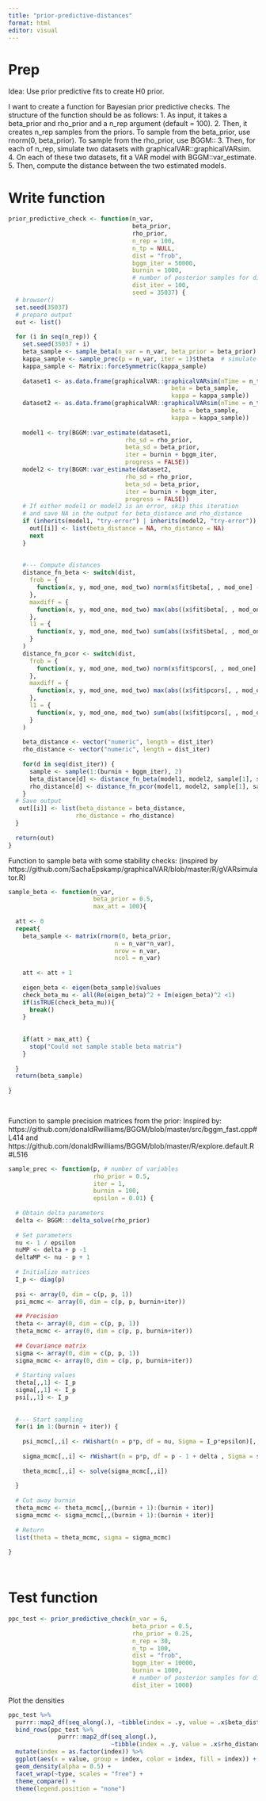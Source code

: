 ```yaml
---
title: "prior-predictive-distances"
format: html
editor: visual
---
```


# Prep

Idea: Use prior predictive fits to create H0 prior.

I want to create a function for Bayesian prior predictive checks. The structure of the function should be as follows: 1. As input, it takes a beta_prior and rho_prior and a n_rep argument (default = 100). 2. Then, it creates n_rep samples from the priors. To sample from the beta_prior, use rnorm(0, beta_prior). To sample from the rho_prior, use BGGM:: 3. Then, for each of n_rep, simulate two datasets with graphicalVAR::graphicalVARsim. 4. On each of these two datasets, fit a VAR model with BGGM::var_estimate. 5. Then, compute the distance between the two estimated models.

# Write function

```r
prior_predictive_check <- function(n_var,
                                   beta_prior, 
                                   rho_prior, 
                                   n_rep = 100,
                                   n_tp = NULL,
                                   dist = "frob",
                                   bggm_iter = 50000,
                                   burnin = 1000,
                                   # number of posterior samples for distance computation
                                   dist_iter = 100,
                                   seed = 35037) {
  # browser()
  set.seed(35037)
  # prepare output
  out <- list()
  
  for (i in seq(n_rep)) {
    set.seed(35037 + i)
    beta_sample <- sample_beta(n_var = n_var, beta_prior = beta_prior)
    kappa_sample <- sample_prec(p = n_var, iter = 1)$theta  # simulate one precision matrix from the prior
    kappa_sample <- Matrix::forceSymmetric(kappa_sample)
    
    dataset1 <- as.data.frame(graphicalVAR::graphicalVARsim(nTime = n_tp,
                                              beta = beta_sample,
                                              kappa = kappa_sample))
    dataset2 <- as.data.frame(graphicalVAR::graphicalVARsim(nTime = n_tp,
                                              beta = beta_sample,
                                              kappa = kappa_sample))
    
    model1 <- try(BGGM::var_estimate(dataset1, 
                                 rho_sd = rho_prior,
                                 beta_sd = beta_prior,
                                 iter = burnin + bggm_iter,
                                 progress = FALSE))
    model2 <- try(BGGM::var_estimate(dataset2, 
                                 rho_sd = rho_prior,
                                 beta_sd = beta_prior,
                                 iter = burnin + bggm_iter,
                                 progress = FALSE))
    # If either model1 or model2 is an error, skip this iteration
    # and save NA in the output for beta_distance and rho_distance
    if (inherits(model1, "try-error") | inherits(model2, "try-error")) {
      out[[i]] <- list(beta_distance = NA, rho_distance = NA)
      next
    }
    
    
    #--- Compute distances
    distance_fn_beta <- switch(dist,
      frob = {
        function(x, y, mod_one, mod_two) norm(x$fit$beta[, , mod_one] - y$fit$beta[, , mod_two], type = "F")
      },
      maxdiff = {
        function(x, y, mod_one, mod_two) max(abs((x$fit$beta[, , mod_one] - y$fit$beta[, , mod_two])))
      },
      l1 = {
        function(x, y, mod_one, mod_two) sum(abs((x$fit$beta[, , mod_one] - y$fit$beta[, , mod_two])))
      }
    )
    distance_fn_pcor <- switch(dist,
      frob = {
        function(x, y, mod_one, mod_two) norm(x$fit$pcors[, , mod_one] - y$fit$pcors[, , mod_two], type = "F")
      },
      maxdiff = {
        function(x, y, mod_one, mod_two) max(abs((x$fit$pcors[, , mod_one] - y$fit$pcors[, , mod_two])))
      },
      l1 = {
        function(x, y, mod_one, mod_two) sum(abs((x$fit$pcors[, , mod_one] - y$fit$pcors[, , mod_two])))
      }
    )
    
    beta_distance <- vector("numeric", length = dist_iter)
    rho_distance <- vector("numeric", length = dist_iter)
    
    for(d in seq(dist_iter)) {
      sample <- sample(1:(burnin + bggm_iter), 2)
      beta_distance[d] <- distance_fn_beta(model1, model2, sample[1], sample[2])
      rho_distance[d] <- distance_fn_pcor(model1, model2, sample[1], sample[2])
    }
  # Save output
   out[[i]] <- list(beta_distance = beta_distance,
                   rho_distance = rho_distance)
  }
  
  return(out)
}
```

Function to sample beta with some stability checks: (inspired by https://github.com/SachaEpskamp/graphicalVAR/blob/master/R/gVARsimulator.R)

```r
sample_beta <- function(n_var,
                        beta_prior = 0.5,
                        max_att = 100){
  
  att <- 0
  repeat{
    beta_sample <- matrix(rnorm(0, beta_prior, 
                              n = n_var*n_var), 
                              nrow = n_var, 
                              ncol = n_var)
    
    att <- att + 1
    
    eigen_beta <- eigen(beta_sample)$values
    check_beta_mu <- all(Re(eigen_beta)^2 + Im(eigen_beta)^2 <1)
    if(isTRUE(check_beta_mu)){
      break()
    } 
      
    
    if(att > max_att) {
      stop("Could not sample stable beta matrix")
    }
    
  }
  return(beta_sample)
  
}
  
  
```

Function to sample precision matrices from the prior: Inspired by: https://github.com/donaldRwilliams/BGGM/blob/master/src/bggm_fast.cpp#L414 and https://github.com/donaldRwilliams/BGGM/blob/master/R/explore.default.R#L516

```r
sample_prec <- function(p, # number of variables
                        rho_prior = 0.5,
                        iter = 1,
                        burnin = 100,
                        epsilon = 0.01) {
  
  # Obtain delta parameters
  delta <- BGGM:::delta_solve(rho_prior)
  
  # Set parameters
  nu <- 1 / epsilon
  nuMP <- delta + p -1
  deltaMP <- nu - p + 1
  
  # Initialize matrices
  I_p <- diag(p)
  
  psi <- array(0, dim = c(p, p, 1))
  psi_mcmc <- array(0, dim = c(p, p, burnin+iter))
  
  ## Precision
  theta <- array(0, dim = c(p, p, 1))
  theta_mcmc <- array(0, dim = c(p, p, burnin+iter))
  
  ## Covariance matrix
  sigma <- array(0, dim = c(p, p, 1))
  sigma_mcmc <- array(0, dim = c(p, p, burnin+iter))
  
  # Starting values
  theta[,,1] <- I_p
  sigma[,,1] <- I_p
  psi[,,1] <- I_p
  
  
  #--- Start sampling
  for(i in 1:(burnin + iter)) {
    
    psi_mcmc[,,i] <- rWishart(n = p*p, df = nu, Sigma = I_p*epsilon)[,,1]
    
    sigma_mcmc[,,i] <- rWishart(n = p*p, df = p - 1 + delta , Sigma = solve(psi_mcmc[,,i]))[,,1]
    
    theta_mcmc[,,i] <- solve(sigma_mcmc[,,i])
    
  }
  
  # Cut away burnin
  theta_mcmc <- theta_mcmc[,,(burnin + 1):(burnin + iter)]
  sigma_mcmc <- sigma_mcmc[,,(burnin + 1):(burnin + iter)]
  
  # Return
  list(theta = theta_mcmc, sigma = sigma_mcmc)
  
}




```

# Test function

```r
ppc_test <- prior_predictive_check(n_var = 6,
                                   beta_prior = 0.5,
                                   rho_prior = 0.25,
                                   n_rep = 30,
                                   n_tp = 100,
                                   dist = "frob",
                                   bggm_iter = 10000,
                                   burnin = 1000,
                                   # number of posterior samples for distance computation
                                   dist_iter = 1000)


```

Plot the densities

```r
ppc_test %>%
  purrr::map2_df(seq_along(.), ~tibble(index = .y, value = .x$beta_distance, type = "beta"))%>%
  bind_rows(ppc_test %>%
              purrr::map2_df(seq_along(.), 
                             ~tibble(index = .y, value = .x$rho_distance, type = "rho"))) %>%
  mutate(index = as.factor(index)) %>% 
  ggplot(aes(x = value, group = index, color = index, fill = index)) +
  geom_density(alpha = 0.5) +
  facet_wrap(~type, scales = "free") +
  theme_compare() +
  theme(legend.position = "none")

```
